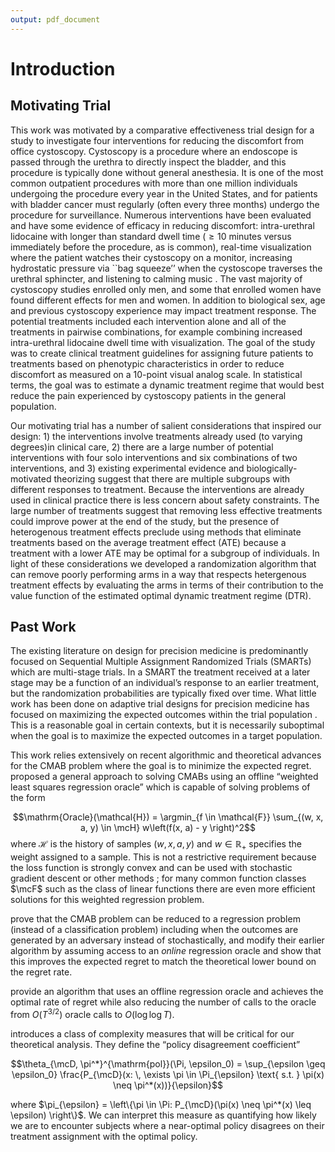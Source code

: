 ```yaml
---
output: pdf_document
---
```


# Introduction

## Motivating Trial 

This work was motivated by a comparative effectiveness trial design for a study to investigate four interventions for reducing the discomfort from office cystoscopy. Cystoscopy is a procedure where an endoscope is passed through the urethra to directly inspect the bladder, and this procedure is typically done without general anesthesia. It is one of the most common outpatient procedures with more than one million individuals undergoing the procedure every year in the United States\cite{dartmouth_atlas_data_2021}, and for patients with bladder cancer must regularly (often every three months) undergo the procedure for surveillance. Numerous interventions have been evaluated and have some evidence of efficacy in reducing discomfort: intra-urethral lidocaine with longer than standard dwell time ($\geq 10$ minutes versus immediately before the procedure, as is common), real-time visualization where  the patient watches their cystoscopy on a monitor, increasing hydrostatic pressure via ``bag squeeze'' when the cystoscope traverses the urethral sphincter, and listening to calming music \textbf{add cites for methods}. The vast majority of cystoscopy studies enrolled only men, and some that enrolled women have found different effects for men and women. In addition to biological sex, age and previous cystoscopy experience may impact treatment response. The potential treatments included each intervention alone and all of the treatments in pairwise combinations, for example combining increased intra-urethral lidocaine dwell time with visualization. The goal of the study was to create clinical treatment guidelines for assigning future patients to treatments based on phenotypic characteristics in order to reduce discomfort as measured on a 10-point visual analog scale. In statistical terms, the goal was to estimate a dynamic treatment regime that would best reduce the pain experienced by cystoscopy patients in the general population.

Our motivating trial has a number of salient considerations that inspired our design: 1) the interventions involve treatments already used (to varying degrees)in clinical care, 2) there are a large number of potential interventions with four solo interventions and six combinations of two interventions, and 3) existing experimental evidence and biologically-motivated theorizing suggest that there are multiple subgroups with different responses to treatment. Because the interventions are already used in clinical practice there is less concern about safety constraints. The large number of treatments suggest that removing less effective treatments could improve power at the end of the study, but the presence of heterogenous treatment effects preclude using methods that eliminate treatments based on the average treatment effect (ATE) because a treatment with a lower ATE may be optimal for a subgroup of individuals. In light of these considerations we developed a randomization algorithm that can remove poorly performing arms in a way that respects hetergenous treatment effects by evaluating the arms in terms of their contribution to the value function of the estimated optimal dynamic treatment regime (DTR). 

## Past Work

The existing literature on design for precision medicine is predominantly focused on Sequential Multiple Assignment Randomized Trials (SMARTs) \citep{lei2012smart, kosorok2015adaptive} which are multi-stage trials. In a SMART the treatment received at a later stage may be a function of an individual's response to an earlier treatment, but the randomization probabilities are typically fixed over time. What little work has been done on adaptive trial designs for precision medicine has focused on maximizing the expected outcomes within the trial population \citep{guo2017subgroup}. This is a reasonable goal in certain contexts, but it is necessarily suboptimal when the goal is to maximize the expected outcomes in a target population.

This work relies extensively on recent algorithmic and theoretical advances for the CMAB problem where the goal is to minimize the expected regret. \cite{foster2018practical} proposed a general approach to solving CMABs using
an offline "weighted least squares regression oracle" which is capable of solving problems of the form

$$\mathrm{Oracle}(\mathcal{H}) = \argmin_{f \in \mathcal{F}} \sum_{(w, x, a, y) \in \mcH} w\left(f(x, a) - y \right)^2$$
where $\mathcal{H}$ is the history of samples $(w, x, a, y)$ and $w \in \mathbb{R}_{+}$ specifies the weight assigned to a sample. This is not a restrictive requirement because the loss function is strongly convex and can be used with stochastic gradient descent or other methods \cite{widrow1960adaptive, duchi2011adaptive}; for many common function classes $\mcF$ such as the class of linear functions there are even more efficient solutions for this weighted regression problem. 

\cite{foster2020beyond} prove that the CMAB problem can be reduced to a regression problem (instead of a classification problem) including when the outcomes are generated by an adversary instead of stochastically, and modify their earlier algorithm by assuming access to an *online* regression oracle and show that this improves the expected regret to match the theoretical lower bound on the regret rate.

\cite{simchi2022bypassing} provide an algorithm that uses an offline regression oracle and achieves the optimal rate of regret while also reducing the number of calls to the oracle from $O(T^{3/2})$ oracle calls to $O(\log \log T)$.  

\cite{foster2020instance} introduces a class of complexity measures that will be critical for our theoretical analysis. They define the "policy disagreement coefficient" 

$$\theta_{\mcD, \pi^*}^{\mathrm{pol}}(\Pi, \epsilon_0) = \sup_{\epsilon \geq \epsilon_0} \frac{P_{\mcD}(x: \, \exists \pi \in \Pi_{\epsilon} \text{ s.t. } \pi(x) \neq \pi^*(x))}{\epsilon}$$

where $\pi_{\epsilon} = \left\{\pi \in \Pi: P_{\mcD}(\pi(x) \neq \pi^*(x) \leq \epsilon) \right\}$. We can interpret this measure as quantifying how likely we are to encounter subjects where a near-optimal policy disagrees on their treatment assignment with the optimal policy. 

\citep{agarwal2014taming}

